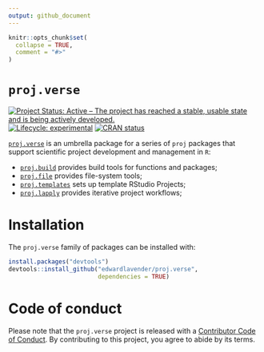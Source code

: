 ```yaml
---
output: github_document
---
```


```r
knitr::opts_chunk$set(
  collapse = TRUE,
  comment = "#>"
)
```

# `proj.verse`

[![Project Status: Active – The project has reached a stable, usable state and is being actively developed.](https://www.repostatus.org/badges/latest/active.svg)](https://www.repostatus.org/#active)
[![Lifecycle: experimental](https://img.shields.io/badge/lifecycle-experimental-orange.svg)](https://lifecycle.r-lib.org/articles/stages.html#experimental)
[![CRAN status](https://www.r-pkg.org/badges/version/patter)](https://CRAN.R-project.org/package=patter)

[`proj.verse`](https://github.com/edwardlavender/proj.verse) is an umbrella package for a series of `proj` packages that support scientific project development and management in `R`:

- [`proj.build`](https://github.com/edwardlavender/proj.build) provides build tools for functions and packages;
- [`proj.file`](https://github.com/edwardlavender/proj.file) provides file-system tools;
- [`proj.templates`](https://github.com/edwardlavender/proj.templates) sets up template RStudio Projects;
- [`proj.lapply`](https://github.com/edwardlavender/proj.lapply) provides iterative project workflows;

# Installation

The `proj.verse` family of packages can be installed with: 

```r
install.packages("devtools")
devtools::install_github("edwardlavender/proj.verse", 
                         dependencies = TRUE)
```

# Code of conduct

Please note that the `proj.verse` project is released with a [Contributor Code of Conduct](https://contributor-covenant.org/version/2/1/CODE_OF_CONDUCT.html). By contributing to this project, you agree to abide by its terms.